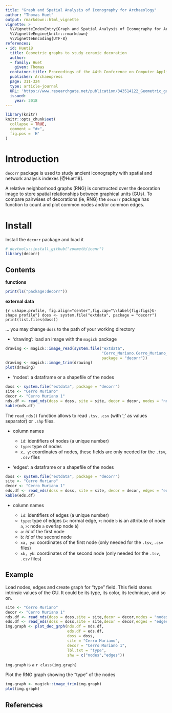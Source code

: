 ```yaml
---
title: "Graph and Spatial Analysis of Iconography for Archaeology"
author: "Thomas Huet"
output: rmarkdown::html_vignette
vignette: >
  %\VignetteIndexEntry{Graph and Spatial Analysis of Iconography for Archaeology}
  %\VignetteEngine{knitr::rmarkdown}
  %\VignetteEncoding{UTF-8}
references:
- id: Huet18
  title: Geometric graphs to study ceramic decoration
  author:
  - family: Huet
    given: Thomas
  container-title: Proceedings of the 44th Conference on Computer Applications and Quantitative Methods in Archaeology, CAA 2016
  publisher: Archaeopress
  page: 311-324
  type: article-journal
  URL: 'https://www.researchgate.net/publication/343514122_Geometric_graphs_to_study_ceramic_decoration'
  issued:
    year: 2018
---
```


```r
library(knitr)
knitr::opts_chunk$set(
  collapse = TRUE,
  comment = "#>",
  fig.pos = 'H'
)
```

# Introduction

`decorr` package is used to study ancient iconography with spatial and network analysis indexes [@Huet18].

A relative neighborhood graphs (RNG) is constructed over the decoration image to store spatial relationships between graphical units (GUs). To compare pairwises of decorations (ie, RNG) the `decorr` package has function to count and plot common nodes and/or common edges.

# Install

Install the `decorr` package and load it

```r
# devtools::install_github("zoometh/iconr")
library(decorr)
```

## Contents

**functions**

```r
print(ls("package:decorr"))
```

**external data**

```{r ushape.profile, fig.align="center",fig.cap="\\label{fig:figs}U-shape profile"}
doss <- system.file("extdata", package = "decorr")
print(list.files(doss))
```

... you may change `doss` to the path of your working directory

* 'drawing': load an image with the `magick` package

```r
drawing <- magick::image_read(system.file("extdata",
                                          "Cerro_Muriano.Cerro_Muriano_1.jpg",
                                          package = "decorr"))
drawing <- magick::image_trim(drawing)
plot(drawing)
```

* 'nodes': a dataframe or a shapefile of the nodes

```r
doss <- system.file("extdata", package = "decorr")
site <- "Cerro Muriano"
decor <- "Cerro Muriano 1"
nds.df <- read_nds(doss = doss, site = site, decor = decor, nodes = "nodes", dev = ".tsv") 
kable(nds.df)
```

The `read_nds()` function allows to read `.tsv`, `.csv` (with ';' as values separator) or `.shp` files.

  + column names  
  
    - `id`: identifiers of nodes (a unique number) 
    - `type`: type of nodes    
    - `x, y`: coordinates of nodes, these fields are only needed for the `.tsv`, `.csv` files    

* 'edges': a dataframe or a shapefile of the nodes  

```r
doss <- system.file("extdata", package = "decorr")
site <- "Cerro Muriano"
decor <- "Cerro Muriano 1"
eds.df <- read_eds(doss = doss, site = site, decor = decor, edges = "edges", dev = ".csv")
kable(eds.df)
```
  
  + column names 
  
    - `id`: identifiers of edges (a unique number) 
    - `type`: type of edges (`=`: normal edge, `+`: node `b` is an attribute of node `a`, `>`: node `a` overlap node `b`)  
    - `a`: *id* of the first node  
    - `b`: *id* of the second node  
    - `xa, ya`: coordinates of the first node  (only needed for the `.tsv`, `.csv` files)  
    - `xb, yb`: coordinates of the second node (only needed for the `.tsv`, `.csv` files)  
    

## Example

Load nodes, edges and create graph for "type" field. This field stores intrinsic values of the GU. It could be its type, its color, its technique, and so on.

```r
site <- "Cerro Muriano"
decor <- "Cerro Muriano 1"
nds.df <- read_nds(doss = doss,site = site,decor = decor,nodes = "nodes",dev = ".shp")
eds.df <- read_eds(doss = doss,site = site,decor = decor,edges = "edges",dev = ".shp")
img.graph <- plot_dec_grph(nds.df = nds.df,
                           eds.df = eds.df,
                           doss = doss,
                           site = "Cerro Muriano",
                           decor = "Cerro Muriano 1",
                           lbl.txt = "type",
                           shw = c("nodes","edges"))
```

`img.graph` is a `r class(img.graph)`  

Plot the RNG graph showing the "type" of the nodes

```r
img.graph <- magick::image_trim(img.graph)
plot(img.graph)
```

## References
